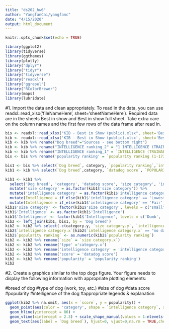 ```yaml
---
title: "ds202_hw6"
author: "YangfanCai/yangfanc"
date: "4/15/2020"
output: html_document
---
```


```r
knitr::opts_chunk$set(echo = TRUE)
```

```r
library(ggplot2)
library(tidyverse)
library(ggthemes)
library(plotly)
library("dplyr")
library("tidyr")
library("tidyverse")
library("readxl")
library("ggrepel")
library("RColorBrewer")
library(maps)
library(lubridate)
```

#1. Import the data and clean appropriately. To read in the data, you can use readxl::read_xlsx('fileNameHere', sheet='sheetNameHere'). Required data are in the sheets Best in show and Best in show full sheet. Take extra care on the column names and the first few rows of the data frame after read in.



```r
bis <- readxl::read_xlsx("KIB - Best in Show (public).xlsx", sheet='Best in show', skip = 5)
kib <- readxl::read_xlsx('KIB - Best in Show (public).xlsx', sheet='Best in show full sheet', skip = 2)
kib <- kib %>% rename("Dog breed"="Sources - see bottom right")
kib <- kib %>% rename("INTELLIGENCE ranking_2" = "1 INTELLIGENCE (TRAINABILITY) ranking")
kib <- kib %>% rename("INTELLIGENCE ranking_1" = `INTELLIGENCE (TRAINABILITY) ranking`)
bis <- bis %>% rename('popularity ranking' = `popularity ranking (1-173, 1 = most popular)`)
```


```r
bis1 <- bis %>% select(`Dog breed`, category, `popularity ranking`,`intelligence ranking`,`intelligence category`,`size category`)
kib1 <- kib %>% select(`Dog breed`,category, `datadog score`, `POPULARITY IN US...6`,`POPULARITY IN US...7`, `INTELLIGENCE ranking_1`,`INTELLIGENCE ranking_2`,`POPULAR RATING`,`size category`,`intelligence category` )

```

```r
kib1 <- kib1 %>%
  select('Dog breed', 'category', 'datadog score', 'size category', 'intelligence category') %>%
  mutate('size category' = as.factor(kib1$'size category')) %>%
  mutate('intelligence category' = as.factor(kib1$'intelligence category')) %>%
  mutate(Intelligence = if_else(kib1$'intelligence category' == 'Lowest', 'Dumb', 'Clever')) %>%
  mutate(Intelligence = if_else(kib1$'intelligence category' == 'Fair', 'Dumb', 'Clever')) 
kib1$'size category' <- factor(kib1$'size category', levels = c("small", "medium", "large"))
kib1$'Intelligence' <- as.factor(kib1$'Intelligence')
kib1$'Intelligence' <- factor(kib1$'Intelligence', levels = c('Dumb', 'Clever'))
kib2 <- left_join(kib1, bis1, by = 'Dog breed')
kib2 <- kib2 %>% select(-c(category.y, `size category.y`, `intelligence category.y`))
kib2$`intelligence category.x`[kib2$`intelligence category.x` == "no data"] <- NA
kib2$`popularity ranking` <- as.numeric(kib2$`popularity ranking`)
kib2 <- kib2 %>% rename(`size` = `size category.x`)
kib2 <- kib2 %>% rename('type' ='category.x')
kib2 <- kib2 %>% rename('intelligence category' = 'intelligence category.x')
kib2 <- kib2 %>% rename('score' = 'datadog score')
kib2 <- kib2 %>% rename('popularity' = 'popularity ranking')
kib2
```



#2. Create a graphics similar to the top dogs figure. Your figure needs to display the following information with appropriate plotting elements:

#breed of dog
#type of dog (work, toy, etc.)
#size of dog
#data score
#popularity
#intelligence of the dog
#appropriate legends & explanation

```r
ggplot(kib2 %>% na.omit, aes(x = `score`, y = popularity)) + 
  geom_point(aes(color = 'category', shape = `intelligence category`, size = `size`)) +
  geom_hline(yintercept = 86) + 
  geom_vline(xintercept = 2.3) + scale_shape_manual(values = 1:nlevels(kib2$`intelligence category`)) +
  geom_text(aes(label = `Dog breed`), hjust=0, vjust=0,na.rm = TRUE,check_overlap = TRUE, size=2)+ggtitle("Top Dogs")+xlab("score")+ylab("popularity")
```





















